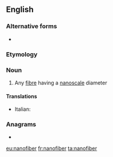 ==English==

===Alternative forms===
* {{l|en|nanofibre}}

===Etymology===
{{prefix|en|nano|fiber}}

===Noun===
{{wikipedia}}
{{en-noun}}

# Any [[fibre]] having a [[nanoscale]] diameter

====Translations====
{{trans-top}}
* Italian: {{t|it|nanofibra|f}}
{{trans-mid}}
{{trans-bottom}}

===Anagrams===
* {{l|en|nanofibre}}

[[eu:nanofiber]]
[[fr:nanofiber]]
[[ta:nanofiber]]